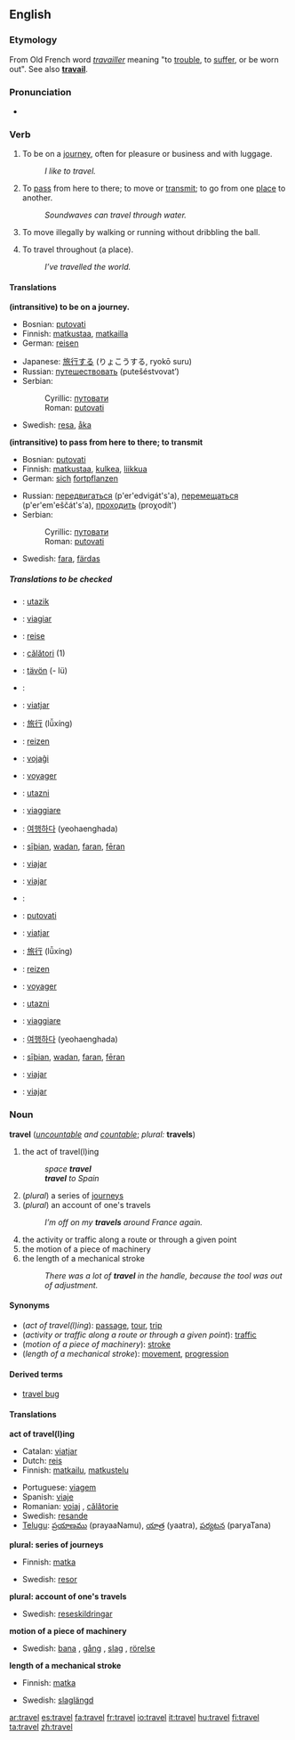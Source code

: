 ==English==

===Etymology===
From Old French word ''[[travailler]]'' meaning "to [[trouble]], to [[suffer]], or be worn out". See also '''[[travail]]'''.

===Pronunciation===
*{{audio|en-us-travel.ogg|Audio (US)}}

===Verb===
{{en-verb2|'''to travel'''|'''[[travels]]'''|British English''' [[travelled]]''', American English''' [[traveled]]'''|British English''' [[travelled]]''', American English''' [[traveled]]'''|British English''' [[travelling]]''', American English''' [[traveling]]'''}}

#{{intransitive}} To be on a [[journey]], often for pleasure or business and with luggage.
#:''I like to travel.''
#{{intransitive}} To [[pass]] from here to there; to move or [[transmit]]; to go from one [[place]] to another.
#:''Soundwaves can travel through water.''
#{{intransitive}} {{basketball}} To move illegally by walking or running without dribbling the ball.
#{{transitive}} To travel throughout (a place).
#:''I’ve travelled the world.''

====Translations====
'''(intransitive) to be on a journey.'''
{{top}}
*Bosnian: [[putovati#Bosnian|putovati]]
*Finnish: [[matkustaa]], [[matkailla]]
*German: [[reisen]]
{{mid}}
*Japanese: [[旅行]]する (りょこうする, ryokō suru)
*Russian: [[путешествовать]] (putešéstvovat’)
*Serbian:
*:Cyrillic: [[путовати#Serbian|путовати]]
*:Roman: [[putovati#Serbian|putovati]]
*Swedish: [[resa]], [[åka]]
{{bottom}}

'''(intransitive) to pass from here to there; to transmit'''
{{top}}
*Bosnian: [[putovati#Bosnian|putovati]]
*Finnish: [[matkustaa]], [[kulkea]], [[liikkua]]
*German: [[sich]] [[fortpflanzen]]
{{mid}}
*Russian: [[передвигаться]] (p'er'edvigát's'a), [[перемещаться]] (p'er'em'eščát's'a), [[проходить]] (proχodít')
*Serbian:
*:Cyrillic: [[путовати#Serbian|путовати]]
*:Roman: [[putovati#Serbian|putovati]]
*Swedish: [[fara]], [[färdas]]
{{bottom}}

<!--'''in basketball'''
{{top}}
{{mid}}
{{bottom}}-->

=====Translations to be checked=====
<!--Remove this section once all of the translations below have been moved into the tables above.-->
{{checktrans}}
*{{ttbc|Hungarian}}: [[utazik]]
*{{ttbc|Interlingua}}: [[viagiar]]
*{{ttbc|Norwegian}}: [[reise]]
*{{ttbc|Romanian}}: [[călători]] (1)
*{{ttbc|Volapük}}: [[tävön]] (- lü)

{{top}}
*{{ttbc|Arabic}}: {{ARchar|[[سافر]]}} {{Unicode|(sá:fara)}}
*{{ttbc|Catalan}}: [[viatjar]]
*{{ttbc|Chinese}}: [[旅行]] (lǚxíng)
*{{ttbc|Dutch}}: [[reizen]]
*{{ttbc|Esperanto}}: [[vojaĝi]]
*{{ttbc|French}}: [[voyager#French|voyager]]
*{{ttbc|Hungarian}}: [[utazni]]
*{{ttbc|Italian}}: [[viaggiare]]
{{mid}}
*{{ttbc|Korean}}: [[여행]]하다 (yeohaenghada)
*{{ttbc|Old English}}: [[siþian|sīþian]], [[wadan]], [[faran]], [[feran|fēran]]
*{{ttbc|Portuguese}}: [[viajar]]
*{{ttbc|Spanish}}: [[viajar]]
{{bottom}}

{{top}}
*{{ttbc|Arabic}}: {{ARchar|[[سافر]]}} {{Unicode|(sá:fara)}}
*{{ttbc|Bosnian}}: [[putovati#Bosnian|putovati]]
*{{ttbc|Catalan}}: [[viatjar]]
*{{ttbc|Chinese}}: [[旅行]] (lǚxíng)
*{{ttbc|Dutch}}: [[reizen]]
*{{ttbc|French}}: [[voyager#French|voyager]]
*{{ttbc|Hungarian}}: [[utazni]]
*{{ttbc|Italian}}: [[viaggiare]]
{{mid}}
*{{ttbc|Korean}}: [[여행]]하다 (yeohaenghada)
*{{ttbc|Old English}}: [[siþian|sīþian]], [[wadan]], [[faran]], [[feran|fēran]]
*{{ttbc|Portuguese}}: [[viajar]]
*{{ttbc|Spanish}}: [[viajar]]
{{bottom}}

===Noun===
'''travel''' (''[[uncountable]] and [[countable]]''; ''plural:'' '''travels''')
#the act of travel(l)ing
#:''space '''travel'''''
#:'''''travel''' to Spain''
#(''plural'') a series of [[journey]]s
#(''plural'') an account of one's travels
#:''I’m off on my '''travels''' around France again.''
#the activity or traffic along a route or through a given point
#the motion of a piece of machinery
#the length of a mechanical stroke
#:''There was a lot of '''travel''' in the handle, because the tool was out of adjustment.''

====Synonyms====
*(''act of travel(l)ing''): [[passage]], [[tour]], [[trip]]
*(''activity or traffic along a route or through a given point''): [[traffic]]
*(''motion of a piece of machinery''): [[stroke]]
*(''length of a mechanical stroke''): [[movement]], [[progression]]

====Derived terms====
*[[travel bug]]

====Translations====

'''act of travel(l)ing'''
{{top}}
*Catalan: [[viatjar]]
*Dutch: [[reis]]
*Finnish: [[matkailu]], [[matkustelu]]
{{mid}}
*Portuguese: [[viagem]] {{f}}
*Spanish: [[viaje]] {{m}}
*Romanian: [[voiaj]] {{n}}, [[călătorie]] {{f}}
*Swedish: [[resande]] {{n}}
*[[Telugu]]: [[ప్రయాణము]] (prayaaNamu), [[యాత్ర]] (yaatra), [[పర్యటన]] (paryaTana)
{{bottom}}

'''plural: series of journeys'''
{{top}}
*Finnish: [[matka]]
{{mid}}
*Swedish: [[resor]] {{c}} {{p}}
{{bottom}}

'''plural: account of one's travels'''
{{top}}
{{mid}}
*Swedish: [[reseskildringar]] {{c}} {{p}}
{{bottom}}

'''motion of a piece of machinery'''
{{top}}
{{mid}}
*Swedish: [[bana]] {{c}}, [[gång]] {{c}}, [[slag]] {{c}}, [[rörelse]] {{c}}
{{bottom}}

'''length of a mechanical stroke'''
{{top}}
*Finnish: [[matka]]
{{mid}}
*Swedish: [[slaglängd]] {{c}}
{{bottom}}

[[ar:travel]]
[[es:travel]]
[[fa:travel]]
[[fr:travel]]
[[io:travel]]
[[it:travel]]
[[hu:travel]]
[[fi:travel]]
[[ta:travel]]
[[zh:travel]]